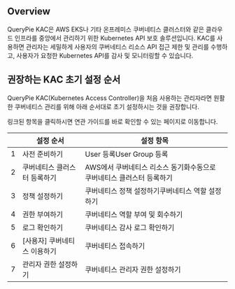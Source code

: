 ## Overview
QueryPie KAC은 AWS EKS나 기타 온프레미스 쿠버네티스 클러스터와 같은 클라우드 인프라를 중앙에서 관리하기 위한 Kubernetes API 보호 솔루션입니다. KAC를 사용하면 관리자는 세밀하게 사용자의 쿠버네티스 리소스 API 접근 제한 및 관리를 수행하고, 사용자가 요청한 Kubernetes API를 감사 및 모니터링할 수 있습니다.

## 권장하는 KAC 초기 설정 순서
QueryPie KAC(Kubernetes Access Controller)을 처음 사용하는 관리자라면 원활한 쿠버네티스 관리를 위해 아래 순서대로 초기 설정하시는 것을 권장합니다.

링크된 항목을 클릭하시면 연관 가이드를 바로 확인할 수 있는 페이지로 이동합니다.

|   | 설정 순서            | 설정 항목                                   |
| - | ---------------- | --------------------------------------- |
| 1 | 사전 준비하기          | User 등록User Group 등록                    |
| 2 | 쿠버네티스 클러스터 등록하기  | AWS에서 쿠버네티스 리소스 동기화수동으로 쿠버네티스 클러스터 등록하기 |
| 3 | 정책 설정하기          | 쿠버네티스 정책 설정하기쿠버네티스 역할 설정하기              |
| 4 | 권한 부여하기          | 쿠버네티스 역할 부여 및 회수하기                      |
| 5 | 로그 확인하기          | 쿠버네티스 감사 로그 확인하기                        |
| 6 | [사용자] 쿠버네티스 이용하기 | 쿠버네티스 접속하기                              |
| 7 | 관리자 권한 설정하기      | 쿠버네티스 관리자 권한 설정하기                       |
